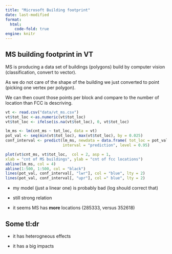 ```yaml
---
title: "Microsoft Building footprint"
date: last-modified
format: 
  html:
    code-fold: true
engine: knitr
---
```



## MS building footprint in VT

MS is producing a data set of buildings (polygons) build by computer vision (classification, convert to vector). 

As we do not care of the shape of the building we just converted to point (picking one vertex per polygon). 

We can then count those points per block and compare to the number of location than FCC is descriving.

```r
vt <- read.csv("data/vt_ms.csv")
vt$tot_loc <-as.numeric(vt$tot_loc) 
vt$tot_loc <- ifelse(is.na(vt$tot_loc), 0, vt$tot_loc)

lm_ms <- lm(cnt_ms ~ tot_loc, data = vt)
pot_val <- seq(min(vt$tot_loc), max(vt$tot_loc), by = 0.025)
conf_interval <- predict(lm_ms, newdata = data.frame( tot_loc = pot_val) ,
						 interval = "prediction", level = 0.95)

plot(vt$cnt_ms, vt$tot_loc,  col = 2, asp = 1, 
xlab = "cnt of MS buildings", ylab = "cnt of fcc locations") 
abline(lm_ms, col = 4)
abline(1:500, 1:500, col = "black")
lines(pot_val, conf_interval[, "lwr"], col = "blue", lty = 2)
lines(pot_val, conf_interval[, "upr"], col =" blue", lty = 2)
```

- my model (just a linear one) is probably bad (log should correct that)

- still strong relation 

- it seems MS has **more** locations (285333, versus 352618) 


## Some tl:dr

* it has heterogneous effects

* it has a big impacts
